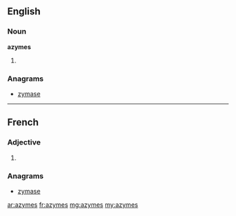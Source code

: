 ==English==

===Noun===
'''azymes'''

# {{plural of|azyme}}

===Anagrams===
* [[zymase#English|zymase]]

----

==French==

===Adjective===
{{fr-adj-form}} {{p}}

# {{form of| plural|azyme|lang=fr}}

===Anagrams===
* [[zymase#French|zymase]]

[[ar:azymes]]
[[fr:azymes]]
[[mg:azymes]]
[[my:azymes]]